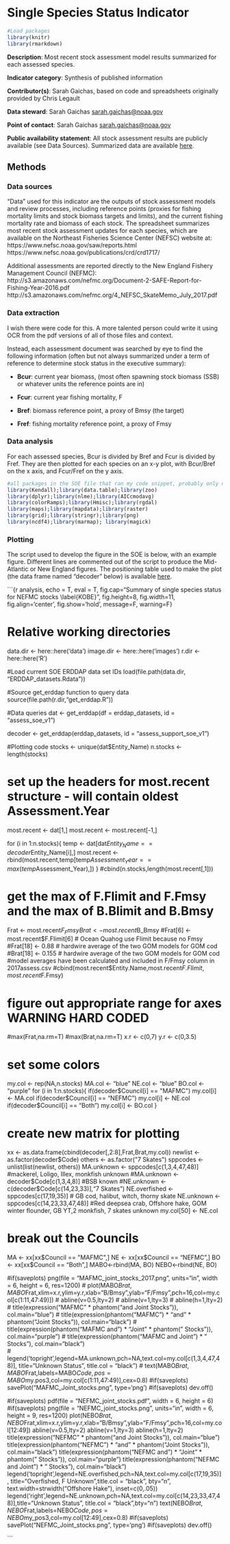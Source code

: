 # Single Species Status Indicator {#stockstatus}

```r

#Load packages
library(knitr)
library(rmarkdown)

```


**Description**: Most recent stock assessment model results summarized for each assessed species.

**Indicator category**: Synthesis of published information

**Contributor(s)**: Sarah Gaichas, based on code and spreadsheets originally provided by Chris Legault

**Data steward**: Sarah Gaichas <sarah.gaichas@noaa.gov>

**Point of contact**: Sarah Gaichas <sarah.gaichas@noaa.gov>

**Public availability statement**: All stock assessment results are publicly available (see Data Sources). Summarized data are available [here](http://comet.nefsc.noaa.gov/erddap/tabledap/assess_2018.htmlTable?No,Entity_Name,Science_Center,Assessment_Year,Last_Data_Year,Assessment_Level,Citation,Comments,Best_F,F_Year,Flimit,Fmsy,F_Flimit,F_Fmsy,Best_B,B_Year,B_Blimit,B_Bmsy,Stock_Level_Relative_to_Bmsy,Bmsy,Blim).

## Methods

### Data sources
<!--Please provide a text description of data sources, inlcuding primary collection methods. What equipment was used to turn signal to data? From which vessel were data collected and how? What quality control procedures were employed, if any?--> 

"Data" used for this indicator are the outputs of stock assessment models and review processes, including reference points (proxies for fishing mortality limits and stock biomass targets and limits), and the current fishing mortality rate and biomass of each stock. The spreadsheet summarizes most recent stock assessment updates for each species, which are available on the Northeast Fisheries Science Center (NEFSC) website at:
https://www.nefsc.noaa.gov/saw/reports.html
https://www.nefsc.noaa.gov/publications/crd/crd1717/

Additional assessments are reported directly to the New England Fishery Management Council (NEFMC):
http://s3.amazonaws.com/nefmc.org/Document-2-SAFE-Report-for-Fishing-Year-2016.pdf
http://s3.amazonaws.com/nefmc.org/4_NEFSC_SkateMemo_July_2017.pdf



### Data extraction
<!--Text overview description of extraction methods. What information was extracted and how was it aggregated? Can point to other indicator extraction methods if the same.-->

I wish there were code for this. A more talented person could write it using OCR from the pdf versions of all of those files and context.

Instead, each assessment document was searched by eye to find the following information (often but not always summarized under a term of reference to determine stock status in the executive summary):

*    **Bcur**: current year biomass, (most often spawning stock biomass (SSB) or whatever units the reference points are in)

*    **Fcur**: current year fishing mortality, F

*    **Bref**: biomass reference point, a proxy of Bmsy (the target)

*    **Fref**: fishing mortality reference point, a proxy of Fmsy

<!--Write SQL query here
```sql
SELECT * FROM...
```
--> 

### Data analysis
<!--Text description of analysis methods, similar in structure and detail to a peer-reviewed paper methods section-->

For each assessed species, Bcur is divided by Bref and Fcur is divided by Fref. They are then plotted for each species on an x-y plot, with Bcur/Bref on the x axis, and Fcur/Fref on the y axis. 

<!--What packages or libraries did you use in your work flow?-->
```r
#all packages in the SOE file that ran my code snippet, probably only need data.table
library(Kendall);library(data.table);library(zoo)
library(dplyr);library(nlme);library(AICcmodavg)
library(colorRamps);library(Hmisc);library(rgdal)
library(maps);library(mapdata);library(raster)
library(grid);library(stringr);library(png)
library(ncdf4);library(marmap); library(magick)


```

<!--Include accompanying R code, pseudocode, flow of scripts, and/or link to location of code used in analyses.-->

### Plotting

The script used to develop the figure in the SOE is below, with an example figure. Different lines are commented out of the script to produce the Mid- Atlantic or New England figures. The positioning table used to make the plot (the data frame named "decoder" below) is available [here](http://comet.nefsc.noaa.gov/erddap/tabledap/assess_support_soe_v1.htmlTable?Entity_Name,Count_of_No,Min_of_No2,Code,Council,my_pos,my_pos2,my_pos3).

```{r analysis, echo = T, eval = T, fig.cap="Summary of single species status for NEFMC stocks \\label{KOBE}", fig.height=8, fig.width=11, fig.align='center', fig.show='hold', message=F, warning=F}

# Relative working directories
data.dir  <- here::here('data')
image.dir <- here::here('images')
r.dir <- here::here('R')

#Load current SOE ERDDAP data set IDs
load(file.path(data.dir, "ERDDAP_datasets.Rdata"))

#Source get_erddap function to query data
source(file.path(r.dir,"get_erddap.R"))

#Data queries
dat <- get_erddap(df = erddap_datasets,
                  id = "assess_soe_v1")

decoder <- get_erddap(erddap_datasets,
                      id = "assess_support_soe_v1")

#Plotting code
stocks <- unique(dat$Entity_Name)
n.stocks <- length(stocks)

# set up the headers for most.recent structure - will contain oldest Assessment.Year
most.recent <- dat[1,]
most.recent <- most.recent[-1,]

for (i in 1:n.stocks){
  temp <- dat[dat$Entity_Name == decoder$Entity_Name[i],]
  most.recent <- rbind(most.recent,temp[temp$Assessment_Year == max(temp$Assessment_Year),])
}
#cbind(n.stocks,length(most.recent[,1]))

# get the max of F.Flimit and F.Fmsy and the max of B.Blimit and B.Bmsy
Frat <- most.recent$F_Fmsy
Brat <- most.recent$B_Bmsy
#Frat[6] <- most.recent$F.Flimit[6]  # Ocean Quahog use Flimit because no Fmsy
#Frat[18] <- 0.88  # hardwire average of the two GOM models for GOM cod
#Brat[18] <- 0.155 # hardwire average of the two GOM models for GOM cod
#model averages have been calculated and included in F/Fmsy column in 2017assess.csv
#cbind(most.recent$Entity.Name,most.recent$F.Flimit,most.recent$F.Fmsy)

# figure out appropriate range for axes WARNING HARD CODED
#max(Frat,na.rm=T)
#max(Brat,na.rm=T)
x.r <- c(0,7)
y.r <- c(0,3.5)

# set some colors
my.col <- rep(NA,n.stocks)
MA.col <- "blue"
NE.col <- "blue"
BO.col <- "purple"
for (i in 1:n.stocks){
  if(decoder$Council[i] == "MAFMC") my.col[i] <- MA.col
  if(decoder$Council[i] == "NEFMC") my.col[i] <- NE.col
  if(decoder$Council[i] == "Both")  my.col[i] <- BO.col
}

# create new matrix for plotting
xx <- as.data.frame(cbind(decoder[,2:8],Frat,Brat,my.col))
newlist <- as.factor(decoder$Code)
others <- as.factor("7 Skates")
sppcodes <- unlist(list(newlist, others))
MA.unknown <- sppcodes[c(1,3,4,47,48)] #mackerel, Loligo, Illex, monkfish unknown
#MA.unknown <- decoder$Code[c(1,3,4,8)] #BSB known
#NE.unknown <- c(decoder$Code[c(14,23,33)],"7 Skates")
NE.overfished <- sppcodes[c(17,19,35)] # GB cod, halibut, witch, thorny skate
NE.unknown <- sppcodes[c(14,23,33,47,48)] #Red deepsea crab,  Offshore hake, GOM winter flounder, GB YT,2 monkfish, 7 skates unknown
my.col[50] <- NE.col


# break out the Councils
MA <- xx[xx$Council == "MAFMC",]
NE <- xx[xx$Council == "NEFMC",]
BO <- xx[xx$Council == "Both",]
MABO<-rbind(MA, BO)
NEBO<-rbind(NE, BO)

#if(saveplots) png(file = "MAFMC_joint_stocks_2017.png",  units="in", width = 6, height = 6, res=1200)
# plot(MABO$Brat,MABO$Frat,xlim=x.r,ylim=y.r,xlab="B/Bmsy",ylab="F/Fmsy",pch=16,col=my.col[c(1:11,47:49)])
#   abline(v=0.5,lty=2)
#   abline(v=1,lty=3)
#   abline(h=1,lty=2)
#   title(expression("MAFMC " * phantom("and Joint Stocks")), col.main="blue")
#   title(expression(phantom("MAFMC ") * "and " * phantom("Joint Stocks")), col.main="black")
#   title(expression(phantom("MAFMC and ") * "Joint" * phantom(" Stocks")), col.main="purple")
#   title(expression(phantom("MAFMC and Joint") * " Stocks"), col.main="black")  
#   legend('topright',legend=MA.unknown,pch=NA,text.col=my.col[c(1,3,4,47,48)], title="Unknown Status", title.col = "black")
#   text(MABO$Brat,MABO$Frat,labels=MABO$Code,pos=MABO$my.pos3,col=my.col[c(1:11,47:49)],cex=0.8)
#if(saveplots) savePlot("MAFMC_Joint_stocks.png", type='png')
#if(saveplots) dev.off()

#if(saveplots) pdf(file = "NEFMC_joint_stocks.pdf",  width = 6, height = 6)
#if(saveplots) png(file = "NEFMC_joint_stocks.png",  units="in", width = 6, height = 9, res=1200)
plot(NEBO$Brat,NEBO$Frat,xlim=x.r,ylim=y.r,xlab="B/Bmsy",ylab="F/Fmsy",pch=16,col=my.col[12:49])
   abline(v=0.5,lty=2)
   abline(v=1,lty=3)
   abline(h=1,lty=2)
   title(expression("NEFMC " * phantom("and Joint Stocks")), col.main="blue")
   title(expression(phantom("NEFMC ") * "and " * phantom("Joint Stocks")), col.main="black")
   title(expression(phantom("NEFMC and ") * "Joint" * phantom(" Stocks")), col.main="purple")
   title(expression(phantom("NEFMC and Joint") * " Stocks"), col.main="black")
   legend('topright',legend=NE.overfished,pch=NA,text.col=my.col[c(17,19,35)], title="Overfished, F \nStatus Unknown",title.col = "black", bty="n", text.width=strwidth("Offshore Hake"), inset=c(0,.05))
   legend('right',legend=NE.unknown,pch=NA,text.col=my.col[c(14,23,33,47,48)],title="Unknown Status", title.col = "black",bty="n")
   text(NEBO$Brat,NEBO$Frat,labels=NEBO$Code,pos=NEBO$my_pos3,col=my.col[12:49],cex=0.8)
#if(saveplots) savePlot("NEFMC_Joint_stocks.png", type='png')
#if(saveplots) dev.off()

```

